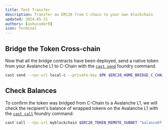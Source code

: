 ```yaml
---
title: Test Transfer
description: Transfer an ERC20 from C-chain to your own blockchain
updated: 2024-05-31
authors: [ashucoder9]
icon: Terminal
---
```


## Bridge the Token Cross-chain

Now that all the bridge contracts have been deployed, send a native token from your Avalanche L1 to C-Chain with the [`cast send`](https://book.getfoundry.sh/reference/cast/cast-send) foundry command.

```bash
cast send --rpc-url local-c --private-key $PK $ERC20_HOME_BRIDGE_C_CHAIN "send((bytes32, address, address, address, uint256, uint256, uint256, address), uint256)" "(${SUBNET_BLOCKCHAIN_ID_HEX}, ${ERC20_TOKEN_REMOTE_SUBNET}, ${FUNDED_ADDRESS}, ${ERC20_HOME_C_CHAIN}, 0, 0, 250000, 0x0000000000000000000000000000000000000000)" 1000000000000000000000
```

## Check Balances

To confirm the token was bridged from C-Chain to a Avalanche L1, we will check the recipient's balance of wrapped tokens on the Avalanche L1 with the [`cast call`](https://book.getfoundry.sh/reference/cast/cast-call?highlight=cast%20call#cast-call) foundry command:

```zsh
cast call --rpc-url myblockchain $ERC20_TOKEN_REMOTE_SUBNET "balanceOf(address)(uint)" $FUNDED_ADDRESS
```
